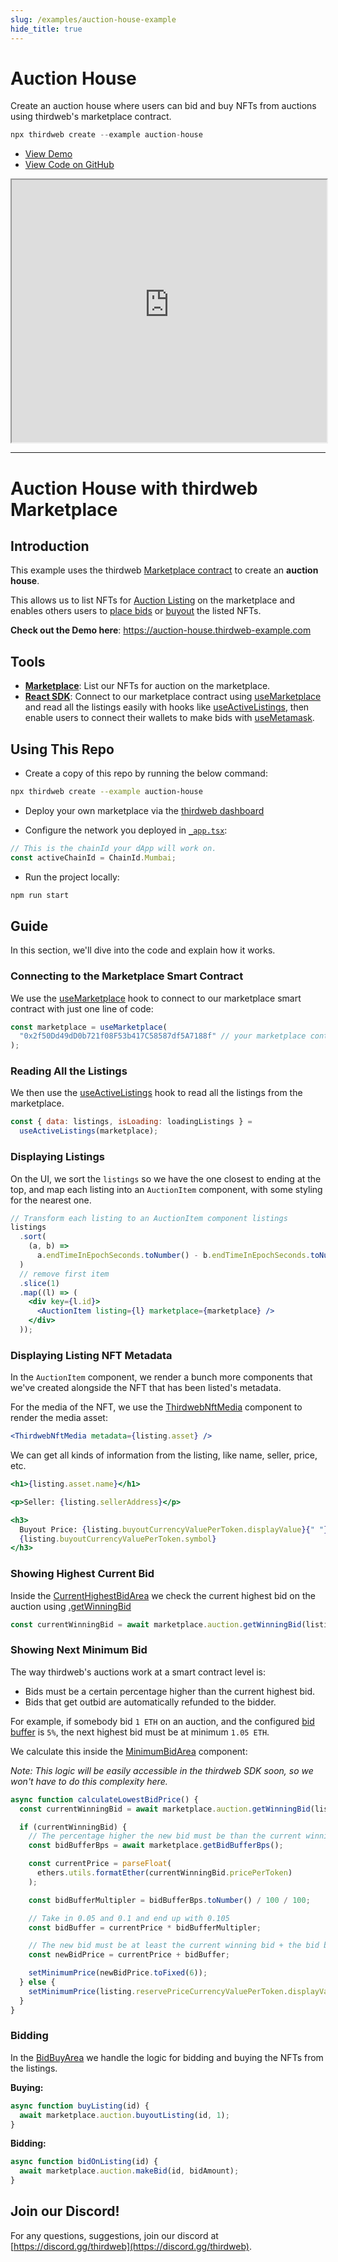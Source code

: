 ```yaml
---
slug: /examples/auction-house-example
hide_title: true
---
```


# Auction House

Create an auction house where users can bid and buy NFTs from auctions using thirdweb's marketplace contract.

```jsx
npx thirdweb create --example auction-house
```


  <ul>
    <li>
      <a href="https://auction-house.thirdweb-example.com" >View Demo</a>
    </li>
    <li>
      <a href="https://github.com/thirdweb-example/auction-house">View Code on GitHub</a>
    </li>
  </ul>



<iframe
    src="https://auction-house.thirdweb-example.com"
    title="auction-house"
    width="100%"
    height="420px"
    scrolling="yes"
    style={{marginBottom: 32, borderRadius: 16,
      border: '1px solid rgba(255,255,255,0.2)'
    }}
  ></iframe>

---

# Auction House with thirdweb Marketplace

## Introduction

This example uses the thirdweb [Marketplace contract](https://portal.thirdweb.com/pre-built-contracts/marketplace) to create an **auction house**.

This allows us to list NFTs for [Auction Listing](https://portal.thirdweb.com/pre-built-contracts/marketplace#creating-listings) on the marketplace
and enables others users to [place bids](https://portal.thirdweb.com/pre-built-contracts/marketplace#auction-listings) or [buyout](https://portal.thirdweb.com/pre-built-contracts/marketplace#buying-an-nft-from-a-listing) the listed NFTs.

**Check out the Demo here**: https://auction-house.thirdweb-example.com

## Tools

- [**Marketplace**](https://portal.thirdweb.com/pre-built-contracts/marketplace): List our NFTs for auction on the marketplace.
- [**React SDK**](https://docs.thirdweb.com/react): Connect to our marketplace contract using [useMarketplace](https://portal.thirdweb.com/react/react.usemarketplace) and read all the listings easily with hooks like [useActiveListings](https://docs.thirdweb.com/react.useactivelistings), then enable users to connect their wallets to make bids with [useMetamask](https://docs.thirdweb.com/react.usemetamask).

## Using This Repo

- Create a copy of this repo by running the below command:

```bash
npx thirdweb create --example auction-house
```

- Deploy your own marketplace via the [thirdweb dashboard](https://thirdweb.com/contracts)

- Configure the network you deployed in [`_app.tsx`](./pages/_app.tsx):

```jsx
// This is the chainId your dApp will work on.
const activeChainId = ChainId.Mumbai;
```

- Run the project locally:

```bash
npm run start
```

## Guide

In this section, we'll dive into the code and explain how it works.

### Connecting to the Marketplace Smart Contract

We use the [useMarketplace](https://portal.thirdweb.com/react/react.usemarketplace) hook to connect to our marketplace smart contract with just one line of code:

```jsx
const marketplace = useMarketplace(
  "0x2f50Dd49dD0b721f08F53b417C58587df5A7188f" // your marketplace contract address here
);
```

### Reading All the Listings

We then use the [useActiveListings](https://docs.thirdweb.com/react.useactivelistings) hook to read all the listings from the marketplace.

```jsx
const { data: listings, isLoading: loadingListings } =
  useActiveListings(marketplace);
```

### Displaying Listings

On the UI, we sort the `listings` so we have the one closest to ending at the top, and map each listing into an `AuctionItem` component, with some styling for the nearest one.

```jsx
// Transform each listing to an AuctionItem component listings
listings
  .sort(
    (a, b) =>
      a.endTimeInEpochSeconds.toNumber() - b.endTimeInEpochSeconds.toNumber()
  )
  // remove first item
  .slice(1)
  .map((l) => (
    <div key={l.id}>
      <AuctionItem listing={l} marketplace={marketplace} />
    </div>
  ));
```

### Displaying Listing NFT Metadata

In the `AuctionItem` component, we render a bunch more components that we've created alongside the NFT that has been listed's metadata.

For the media of the NFT, we use the [ThirdwebNftMedia](https://portal.thirdweb.com/react/react.thirdwebnftmedia) component to render the media asset:

```jsx
<ThirdwebNftMedia metadata={listing.asset} />
```

We can get all kinds of information from the listing, like name, seller, price, etc.

```jsx
<h1>{listing.asset.name}</h1>

<p>Seller: {listing.sellerAddress}</p>

<h3>
  Buyout Price: {listing.buyoutCurrencyValuePerToken.displayValue}{" "}
  {listing.buyoutCurrencyValuePerToken.symbol}
</h3>
```

### Showing Highest Current Bid

Inside the [CurrentHighestBidArea](./components/CurrentHighestBidArea.tsx) we check the current highest bid on the auction using [.getWinningBid](https://portal.thirdweb.com/pre-built-contracts/marketplace#winning-bid)

```jsx
const currentWinningBid = await marketplace.auction.getWinningBid(listing.id);
```

### Showing Next Minimum Bid

The way thirdweb's auctions work at a smart contract level is:

- Bids must be a certain percentage higher than the current highest bid.
- Bids that get outbid are automatically refunded to the bidder.

For example, if somebody bid `1 ETH` on an auction, and the configured [bid buffer](https://portal.thirdweb.com/pre-built-contracts/marketplace#set-bid-buffer) is `5%`, the next highest bid must be at minimum `1.05 ETH`.

We calculate this inside the [MinimumBidArea](./components/MinimumBidArea.tsx) component:

_Note: This logic will be easily accessible in the thirdweb SDK soon, so we won't have to do this complexity here._

```jsx
async function calculateLowestBidPrice() {
  const currentWinningBid = await marketplace.auction.getWinningBid(listing.id);

  if (currentWinningBid) {
    // The percentage higher the new bid must be than the current winning bid
    const bidBufferBps = await marketplace.getBidBufferBps();

    const currentPrice = parseFloat(
      ethers.utils.formatEther(currentWinningBid.pricePerToken)
    );

    const bidBufferMultipler = bidBufferBps.toNumber() / 100 / 100;

    // Take in 0.05 and 0.1 and end up with 0.105
    const bidBuffer = currentPrice * bidBufferMultipler;

    // The new bid must be at least the current winning bid + the bid buffer
    const newBidPrice = currentPrice + bidBuffer;

    setMinimumPrice(newBidPrice.toFixed(6));
  } else {
    setMinimumPrice(listing.reservePriceCurrencyValuePerToken.displayValue);
  }
}
```

### Bidding

In the [BidBuyArea](./components/BidBuyArea.tsx) we handle the logic for bidding and buying the NFTs from the listings.

**Buying:**

```jsx
async function buyListing(id) {
  await marketplace.auction.buyoutListing(id, 1);
}
```

**Bidding:**

```jsx
async function bidOnListing(id) {
  await marketplace.auction.makeBid(id, bidAmount);
}
```

## Join our Discord!

For any questions, suggestions, join our discord at [https://discord.gg/thirdweb](https://discord.gg/thirdweb).
